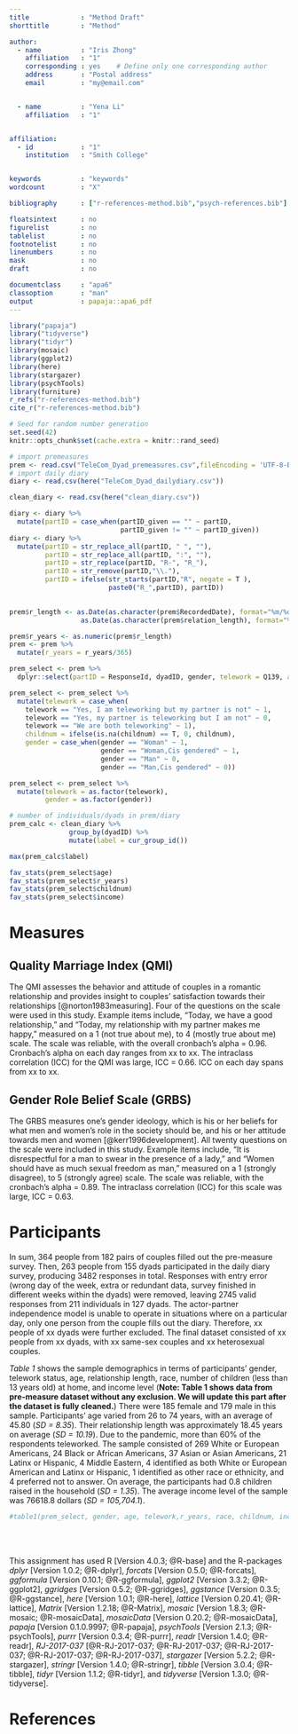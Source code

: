 ```yaml
---
title             : "Method Draft"
shorttitle        : "Method"

author: 
  - name          : "Iris Zhong"
    affiliation   : "1"
    corresponding : yes    # Define only one corresponding author
    address       : "Postal address"
    email         : "my@email.com"


  - name          : "Yena Li"
    affiliation   : "1"


affiliation:
  - id            : "1"
    institution   : "Smith College"


keywords          : "keywords"
wordcount         : "X"

bibliography      : ["r-references-method.bib","psych-references.bib"]

floatsintext      : no
figurelist        : no
tablelist         : no
footnotelist      : no
linenumbers       : no
mask              : no
draft             : no

documentclass     : "apa6"
classoption       : "man"
output            : papaja::apa6_pdf
---
```


```r
library("papaja")
library("tidyverse")
library("tidyr")
library(mosaic)
library(ggplot2)
library(here)
library(stargazer)
library(psychTools)
library(furniture)
r_refs("r-references-method.bib")
cite_r("r-references-method.bib")
```

```r
# Seed for random number generation
set.seed(42)
knitr::opts_chunk$set(cache.extra = knitr::rand_seed)
```


```r
# import premeasures
prem <- read.csv("TeleCom_Dyad_premeasures.csv",fileEncoding = 'UTF-8-BOM')
# import daily diary
diary <- read.csv(here("TeleCom_Dyad_dailydiary.csv"))

clean_diary <- read.csv(here("clean_diary.csv"))
```

```r
diary <- diary %>%
  mutate(partID = case_when(partID_given == "" ~ partID,
                            partID_given != "" ~ partID_given))
diary <- diary %>%
  mutate(partID = str_replace_all(partID, " ", ""),
         partID = str_replace_all(partID, ":", ""),
         partID = str_replace(partID, "R-", "R_"),
         partID = str_remove(partID,"\\."),
         partID = ifelse(str_starts(partID,"R", negate = T ),
                         paste0("R_",partID), partID))
         
```


```r
prem$r_length <- as.Date(as.character(prem$RecordedDate), format="%m/%d/%y")-
                  as.Date(as.character(prem$relation_length), format="%m/%d/%y")

prem$r_years <- as.numeric(prem$r_length) 
prem <- prem %>%
  mutate(r_years = r_years/365)
```


```r
prem_select <- prem %>%
  dplyr::select(partID = ResponseId, dyadID, gender, telework = Q139, age = birthday, r_years, race, childnum = people_5_TEXT, income = indinc)
```

```r
prem_select <- prem_select %>%
  mutate(telework = case_when(
    telework == "Yes, I am teleworking but my partner is not" ~ 1,
    telework == "Yes, my partner is teleworking but I am not" ~ 0,
    telework == "We are both teleworking" ~ 1),
    childnum = ifelse(is.na(childnum) == T, 0, childnum),
    gender = case_when(gender == "Woman" ~ 1,
                       gender == "Woman,Cis gendered" ~ 1,
                       gender == "Man" ~ 0,
                       gender == "Man,Cis gendered" ~ 0))
```

```r
prem_select <- prem_select %>%
  mutate(telework = as.factor(telework),
         gender = as.factor(gender))
```

```r
# number of individuals/dyads in prem/diary
prem_calc <- clean_diary %>%
               group_by(dyadID) %>%
               mutate(label = cur_group_id())

max(prem_calc$label)

```

```r
fav_stats(prem_select$age)
fav_stats(prem_select$r_years)
fav_stats(prem_select$childnum)
fav_stats(prem_select$income)
```

# Measures

## Quality Marriage Index (QMI)
The QMI assesses the behavior and attitude of couples in a romantic relationship and provides insight to couples’ satisfaction towards their relationships [@norton1983measuring]. Four of the questions on the scale were used in this study. Example items include, “Today, we have a good relationship,” and “Today, my relationship with my partner makes me happy,” measured on a 1 (not true about me), to 4 (mostly true about me) scale. The scale was reliable, with the overall cronbach's alpha = 0.96. Cronbach’s alpha on each day ranges from xx to xx. The intraclass correlation (ICC) for the QMI was large, ICC = 0.66. ICC on each day spans from xx to xx.

## Gender Role Belief Scale (GRBS)
The GRBS measures one’s gender ideology, which is his or her beliefs for what men and women’s role in the society should be, and his or her attitude towards men and women [@kerr1996development]. All twenty questions on the scale were included in this study. Example items include, “It is disrespectful for a man to swear in the presence of a lady,” and “Women should have as much sexual freedom as man,” measured on a 1 (strongly disagree), to 5 (strongly agree) scale. The scale was reliable,  with the cronbach's alpha = 0.89. The intraclass correlation (ICC) for this scale was large, ICC = 0.63.


# Participants

In sum, 364 people from 182 pairs of couples filled out the pre-measure survey. Then, 263 people from 155 dyads participated in the daily diary survey, producing 3482 responses in total. Responses with entry error (wrong day of the week, extra or redundant data, survey finished in different weeks within the dyads) were removed, leaving 2745 valid responses from 211 individuals in 127 dyads. The actor-partner independence model is unable to operate in situations where on a particular day, only one person from the couple fills out the diary. Therefore, xx people of xx dyads were further excluded. The final dataset consisted of xx people from xx dyads, with xx same-sex couples and xx heterosexual couples. 

*Table 1* shows the sample demographics in terms of participants’ gender, telework status, age, relationship length, race, number of children (less than 13 years old) at home, and income level (**Note: Table 1 shows data from pre-measure dataset without any exclusion. We will update this part after the dataset is fully cleaned.**) There were 185 female and 179 male in this sample. Participants’ age varied from 26 to 74 years, with an average of 45.80 (*SD = 8.35*). Their relationship length was approximately 18.45 years on average (*SD = 10.19*). Due to the pandemic, more than 60% of the respondents teleworked. The sample consisted of 269 White or European Americans, 24 Black or African Americans, 37 Asian or Asian Americans, 21 Latinx or Hispanic, 4 Middle Eastern, 4 identified as both White or European American and Latinx or Hispanic, 1 identified as other race or ethnicity, and 4 preferred not to answer. On average, the participants had 0.8 children raised in the household (*SD = 1.35*). The average income level of the sample was 76618.8 dollars (*SD = 105,704.1*). 



```r
#table1(prem_select, gender, age, telework,r_years, race, childnum, income, format_number = T, na.rm = FALSE, output = "latex2")
  
```



\
\
This assignment has used R [Version 4.0.3; @R-base] and the R-packages *dplyr* [Version 1.0.2; @R-dplyr], *forcats* [Version 0.5.0; @R-forcats], *ggformula* [Version 0.10.1; @R-ggformula], *ggplot2* [Version 3.3.2; @R-ggplot2], *ggridges* [Version 0.5.2; @R-ggridges], *ggstance* [Version 0.3.5; @R-ggstance], *here* [Version 1.0.1; @R-here], *lattice* [Version 0.20.41; @R-lattice], *Matrix* [Version 1.2.18; @R-Matrix], *mosaic* [Version 1.8.3; @R-mosaic; @R-mosaicData], *mosaicData* [Version 0.20.2; @R-mosaicData], *papaja* [Version 0.1.0.9997; @R-papaja], *psychTools* [Version 2.1.3; @R-psychTools], *purrr* [Version 0.3.4; @R-purrr], *readr* [Version 1.4.0; @R-readr], *RJ-2017-037* [@R-RJ-2017-037; @R-RJ-2017-037; @R-RJ-2017-037; @R-RJ-2017-037; @R-RJ-2017-037], *stargazer* [Version 5.2.2; @R-stargazer], *stringr* [Version 1.4.0; @R-stringr], *tibble* [Version 3.0.4; @R-tibble], *tidyr* [Version 1.1.2; @R-tidyr], and *tidyverse* [Version 1.3.0; @R-tidyverse].

\begin{table}[ ht ] 
\centering 
\caption{}\label{}
\begin{tabular}{ l c }
\toprule
 &   \multicolumn{ 1 }{c}{ Total }\\ 
 & n = 364 \\ 
 \midrule
gender &  \\ 
\hspace{6pt}    male & 179 (49.2\%)\\ 
\hspace{6pt}    female & 185 (50.8\%)\\ 
\hspace{6pt}    \emph{missing} & 0 (0\%)\\ 
age &  \\ 
\hspace{6pt}   & 45.8 (8.4)\\ 
telework &  \\ 
\hspace{6pt}    no & 129 (35.4\%)\\
\hspace{6pt}    yes & 235 (64.6\%)\\ 
\hspace{6pt}    \emph{missing} & 0 (0\%)\\ 
relationship\_length &  \\ 
\hspace{6pt}   & 18.4 (10.2)\\ 
race &  \\ 
\hspace{6pt}    Asian or Asian American & 37 (10.2\%)\\ 
\hspace{6pt}    Black or African American & 24 (6.6\%)\\ 
\hspace{6pt}    Latinx or Hispanic & 21 (5.8\%)\\ 
\hspace{6pt}    Middle Eastern & 4 (1.1\%)\\ 
\hspace{6pt}    Other & 1 (0.3\%)\\ 
\hspace{6pt}    Prefer not to answer & 4 (1.1\%)\\ 
\hspace{6pt}    White or European American & 269 (73.9\%)\\ 
\hspace{6pt}    White or European American,Latinx or Hispanic & 4 (1.1\%)\\ 
\hspace{6pt}    \emph{missing} & 0 (0\%)\\ 
number\_of\_children &  \\ 
\hspace{6pt}   & 0.8 (1.3)\\ 
income &  \\ 
\hspace{6pt}   & 76,618.8 (105,704.1)\\ 
\bottomrule

\end{tabular}
\end{table}






\newpage

# References

\begingroup
\setlength{\parindent}{-0.5in}
\setlength{\leftskip}{0.5in}

<div id="refs" custom-style="Bibliography"></div>
\endgroup


